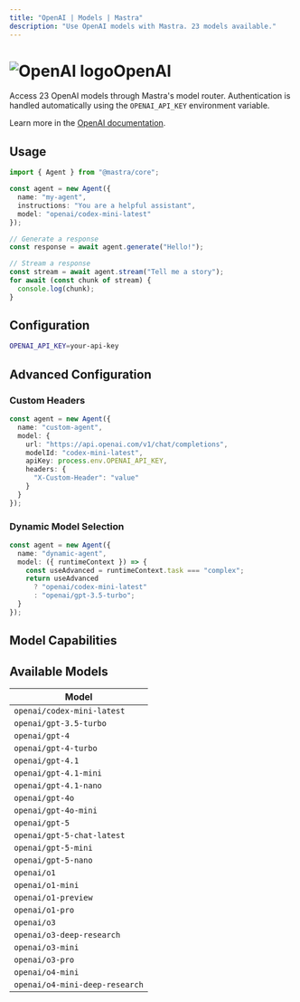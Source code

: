 ```yaml
---
title: "OpenAI | Models | Mastra"
description: "Use OpenAI models with Mastra. 23 models available."
---
```


# <img src="https://models.dev/logos/openai.svg" alt="OpenAI logo" className="inline w-8 h-8 mr-2 align-middle dark:invert dark:brightness-0 dark:contrast-200" />OpenAI

Access 23 OpenAI models through Mastra's model router. Authentication is handled automatically using the `OPENAI_API_KEY` environment variable.

Learn more in the [OpenAI documentation](https://platform.openai.com/docs/models).

## Usage

```typescript
import { Agent } from "@mastra/core";

const agent = new Agent({
  name: "my-agent",
  instructions: "You are a helpful assistant",
  model: "openai/codex-mini-latest"
});

// Generate a response
const response = await agent.generate("Hello!");

// Stream a response
const stream = await agent.stream("Tell me a story");
for await (const chunk of stream) {
  console.log(chunk);
}
```

## Configuration

```bash
OPENAI_API_KEY=your-api-key
```

## Advanced Configuration

### Custom Headers

```typescript
const agent = new Agent({
  name: "custom-agent",
  model: {
    url: "https://api.openai.com/v1/chat/completions",
    modelId: "codex-mini-latest",
    apiKey: process.env.OPENAI_API_KEY,
    headers: {
      "X-Custom-Header": "value"
    }
  }
});
```

### Dynamic Model Selection

```typescript
const agent = new Agent({
  name: "dynamic-agent",
  model: ({ runtimeContext }) => {
    const useAdvanced = runtimeContext.task === "complex";
    return useAdvanced 
      ? "openai/codex-mini-latest"
      : "openai/gpt-3.5-turbo";
  }
});
```

## Model Capabilities


<ProviderCapabilitiesTable providerId="openai" limit={10} />

## Available Models

| Model |
|-------|
| `openai/codex-mini-latest` |
| `openai/gpt-3.5-turbo` |
| `openai/gpt-4` |
| `openai/gpt-4-turbo` |
| `openai/gpt-4.1` |
| `openai/gpt-4.1-mini` |
| `openai/gpt-4.1-nano` |
| `openai/gpt-4o` |
| `openai/gpt-4o-mini` |
| `openai/gpt-5` |
| `openai/gpt-5-chat-latest` |
| `openai/gpt-5-mini` |
| `openai/gpt-5-nano` |
| `openai/o1` |
| `openai/o1-mini` |
| `openai/o1-preview` |
| `openai/o1-pro` |
| `openai/o3` |
| `openai/o3-deep-research` |
| `openai/o3-mini` |
| `openai/o3-pro` |
| `openai/o4-mini` |
| `openai/o4-mini-deep-research` |

